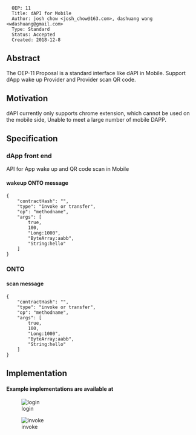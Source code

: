 <pre>
  OEP: 11
  Title: dAPI for Mobile
  Author: josh chow <josh_chow@163.com>, dashuang wang <wdashuang@gmail.com>
  Type: Standard
  Status: Accepted
  Created: 2018-12-8
</pre>

==Abstract==
The OEP-11 Proposal is a standard interface like dAPI in Mobile. Support dApp wake up Provider and Provider scan QR code.

==Motivation==
dAPI currently only supports chrome extension, which cannot be used on the mobile side, Unable to meet a large number of mobile DAPP.

==Specification==


=== dApp front end===
API for App wake up and QR code scan in Mobile

====wakeup ONTO message====
<pre>
{
	"contractHash": "",
	"type": "invoke or transfer",
	"op": "methodname",
	"args": [
		true,
		100,
		"Long:1000",
		"ByteArray:aabb",
		"String:hello"
	]
}
</pre>


=== ONTO ===


====scan message====
<pre>
{
	"contractHash": "",
	"type": "invoke or transfer",
	"op": "methodname",
	"args": [
		true,
		100,
		"Long:1000",
		"ByteArray:aabb",
		"String:hello"
	]
}
</pre>



==Implementation==
====Example implementations are available at====


[[Image:login.png|login]]

[[Image:invoke.png|invoke]]

